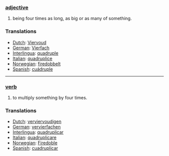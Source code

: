 === [[adjective]] ===
#being four times as long, as big or as many of something.

=== Translations ===
*[[Dutch]]: [[Viervoud]]
*[[German]]: [[Vierfach]]
*[[Interlingua]]: [[quadruple]]
*[[Italian]]: [[quadruplice]]
*[[Norwegian]]: [[firedobbelt]]
*[[Spanish]]: [[cuádruple]]

----

=== [[verb]] ===
#to multiply something by four times.

=== Translations ===
*[[Dutch]]: [[verviervoudigen]]
*[[German]]: [[vervierfachen]]
*[[Interlingua]]: [[quadruplicar]]
*[[Italian]]: [[quadruplicare]]
*[[Norwegian]]: [[Firedoble]]
*[[Spanish]]: [[cuadruplicar]]